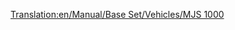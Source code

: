 [[Translation:en/Manual/Base Set/Vehicles/MJS 1000]]
{{pl/pociągi|Image=[[File:en/Mjs1000.png]]
|Cost=£24,609 ($49.218)
|Speed=104 km/h (65 mph)
|Weight=120 t
|Power=2,200 hp (1,641 kW)
|Annual=£2,208 ($4.416)
|Designed=1965
|Lifespan=22 
|Capacity=N/A
|Description=Przy niższej prędkości maksymalnej i mniejszej mocy niż CS2400, nie ma żadnego powodu, aby używać tego pociągu zamiast CS2400. Należy jednak zauważyć, że MJS 1000 ma nieco dłuższą żywotność niż jego mocniejszy kuzyn.
|Real-life=MJS 1000 przypomina lokomotywę elektryczną  [http://en.wikipedia.org/wiki/List_of_South_African_locomotive_classes#Electric_locomotives SAR Class 5E] .}}